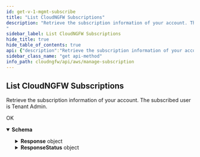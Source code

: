 ```yaml
---
id: get-v-1-mgmt-subscribe
title: "List CloudNGFW Subscriptions"
description: "Retrieve the subscription information of your account. The subscribed user is Tenant Admin.
"
sidebar_label: List CloudNGFW Subscriptions
hide_title: true
hide_table_of_contents: true
api: {"description":"Retrieve the subscription information of your account. The subscribed user is Tenant Admin.\n","operationId":"get-v1-mgmt-subscribe","parameters":[],"requestBody":{"content":{"application/json":{"schema":{"additionalProperties":false,"properties":{},"title":"ListSubscriptionRequest","type":"object"}}}},"responses":{"200":{"content":{"application/json":{"schema":{"additionalProperties":false,"properties":{"Response":{"description":"The API call response.\n","additionalProperties":false,"properties":{"Subscriptions":{"description":"Subscription information of your account.\n","items":{"additionalProperties":false,"properties":{"SubscriptionKey":{"description":"Your subscription key.\n","title":"Subscriptionkey","type":"string"}},"required":["SubscriptionKey"],"title":"SubscriptionDetails","type":"object"},"title":"Subscriptions","type":"array"}},"title":"ResponseData","type":"object"},"ResponseStatus":{"description":"The API call response status.\n","additionalProperties":false,"properties":{"ErrorCode":{"default":0,"description":"Default value of a successful response is 0. Any other number indicates an error code.  \n\n400—HTTP bad request\n* InvalidOperationException—Operation failed because it is not valid. For example, when you delete an NGFW or rulestack in use.\n* InvalidRequestException—Operation failed due to invalid request. For example, unsupported parameter name or value in the request.\n* LimitExceededException—Operation failed due to violation in limit settings.\n* ResourceNotFoundException—Unable to locate a resource using the parameters you provided.\n* ThrottlingException—Operation failed due to throttling limitations.   \n\n500—Bad request \n* InternalServerError—Your request is valid but Cloud NGFW could not perform the operation due to a system issue.\n","title":"Errorcode","type":"integer"},"Reason":{"description":"The error description.\n","title":"Reason","type":"string"}},"title":"Result","type":"object"}},"title":"ListSubscriptionResponse","type":"object"}}},"description":"OK"}},"tags":["ManageSubscription"],"method":"get","path":"/v1/mgmt/subscribe","servers":[{"url":"https://api.us-east-1.aws.cloudngfw.paloaltonetworks.com"}],"jsonRequestBodyExample":{},"info":{"contact":{},"description":"Subscribe to Cloud NGFW to start creating your first user; a tenant administrator.  \nA tenant administrator is the highest level of user in the Cloud NGFW service. It provides the ability to add AWS accounts to the Cloud NGFW service and onboard additional users.  \n\nFor more information, see [Subscribe to Cloud NGFW for AWS Service](https://docs.paloaltonetworks.com/cloud-ngfw/aws/cloud-ngfw-on-aws/getting-started-with-cloud-ngfw-for-aws/subscribe-to-the-cloud-ngfw-service.html).\n","title":"Manage Subscription","version":"1.0.0"},"postman":{"name":"List CloudNGFW Subscriptions","description":{"content":"Retrieve the subscription information of your account. The subscribed user is Tenant Admin.\n","type":"text/plain"},"url":{"path":["v1","mgmt","subscribe"],"host":["{{baseUrl}}"],"query":[],"variable":[]},"header":[{"key":"Content-Type","value":"application/json"},{"key":"Accept","value":"application/json"}],"method":"GET","body":{"mode":"raw","raw":"\"\"","options":{"raw":{"language":"json"}}}}}
sidebar_class_name: "get api-method"
info_path: cloudngfw/api/aws/manage-subscription
---
```



## List CloudNGFW Subscriptions



Retrieve the subscription information of your account. The subscribed user is Tenant Admin.


<div><ApiTabs><TabItem label={"200"} value={"200"}><div>

OK

</div><div><MimeTabs groupId={"mime-type"}><TabItem label={"application/json"} value={"application/json"}><SchemaTabs groupId={"schema-tabs"}><TabItem label={"Schema"} value={"Schema"}><details style={{}} data-collapsed={false} open={true}><summary style={{"textAlign":"left"}}><strong>Schema</strong></summary><div style={{"textAlign":"left","marginLeft":"1rem"}}></div><ul style={{"marginLeft":"1rem"}}><SchemaItem collapsible={true} className={"schemaItem"}><details style={{}}><summary style={{}}><strong>Response</strong><span style={{"opacity":"0.6"}}> object</span></summary><div style={{"marginLeft":"1rem"}}><div style={{"marginTop":".5rem","marginBottom":".5rem"}}>

The API call response.


</div><SchemaItem collapsible={true} className={"schemaItem"}><details style={{}}><summary style={{}}><strong>Subscriptions</strong><span style={{"opacity":"0.6"}}> object[]</span></summary><div style={{"marginLeft":"1rem"}}><div style={{"marginTop":".5rem","marginBottom":".5rem"}}>

Subscription information of your account.


</div><SchemaItem collapsible={false} name={"SubscriptionKey"} required={false} schemaDescription={"Your subscription key.\n"} schemaName={"Subscriptionkey"} qualifierMessage={undefined} defaultValue={undefined}></SchemaItem></div></details></SchemaItem></div></details></SchemaItem><SchemaItem collapsible={true} className={"schemaItem"}><details style={{}}><summary style={{}}><strong>ResponseStatus</strong><span style={{"opacity":"0.6"}}> object</span></summary><div style={{"marginLeft":"1rem"}}><div style={{"marginTop":".5rem","marginBottom":".5rem"}}>

The API call response status.


</div><SchemaItem collapsible={false} name={"ErrorCode"} required={false} schemaDescription={"Default value of a successful response is 0. Any other number indicates an error code.  \n\n400—HTTP bad request\n* InvalidOperationException—Operation failed because it is not valid. For example, when you delete an NGFW or rulestack in use.\n* InvalidRequestException—Operation failed due to invalid request. For example, unsupported parameter name or value in the request.\n* LimitExceededException—Operation failed due to violation in limit settings.\n* ResourceNotFoundException—Unable to locate a resource using the parameters you provided.\n* ThrottlingException—Operation failed due to throttling limitations.   \n\n500—Bad request \n* InternalServerError—Your request is valid but Cloud NGFW could not perform the operation due to a system issue.\n"} schemaName={"Errorcode"} qualifierMessage={undefined} defaultValue={0}></SchemaItem><SchemaItem collapsible={false} name={"Reason"} required={false} schemaDescription={"The error description.\n"} schemaName={"Reason"} qualifierMessage={undefined} defaultValue={undefined}></SchemaItem></div></details></SchemaItem></ul></details></TabItem><TabItem label={"Example (from schema)"} value={"Example (from schema)"}><ResponseSamples responseExample={"{\n  \"Response\": {\n    \"Subscriptions\": [\n      {\n        \"SubscriptionKey\": \"string\"\n      }\n    ]\n  },\n  \"ResponseStatus\": {\n    \"ErrorCode\": 0,\n    \"Reason\": \"string\"\n  }\n}"} language={"json"}></ResponseSamples></TabItem></SchemaTabs></TabItem></MimeTabs></div></TabItem></ApiTabs></div>
      